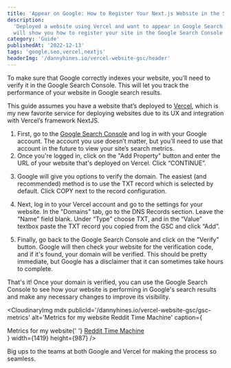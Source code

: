 ```yaml
---
title: 'Appear on Google: How to Register Your Next.js Website in the Search Console'
description:
  'Deployed a website using Vercel and want to appear in Google Search results? This guide
  will show you how to register your site in the Google Search Console'
category: 'Guide'
publishedAt: '2022-12-13'
tags: 'google,seo,vercel,nextjs'
headerImg: '/dannyhines.io/vercel-website-gsc/header'
---
```


To make sure that Google correctly indexes your website, you’ll need to verify it in the
Google Search Console. This will let you track the performance of your website in Google
search results.

This guide assumes you have a website that’s deployed to [Vercel](https://vercel.com), which
is my new favorite service for deploying websites due to its UX and integration with
Vercel’s framework NextJS.

1. First, go to the [Google Search Console](https://search.google.com/search-console) and
   log in with your Google account. The account you use doesn’t matter, but you’ll need to
   use that account in the future to view your site’s search metrics.
2. Once you're logged in, click on the "Add Property" button and enter the URL of your
   website that's deployed on Vercel. Click “CONTINUE”.

<CloudinaryImg
  mdx
  publicId='/dannyhines.io/vercel-website-gsc/gsc-select-property'
  alt='Select property in Google search console'
  width={1229}
  height={769}
/>

3. Google will give you options to verify the domain. The easiest (and recommended) method
   is to use the TXT record which is selected by default. Click COPY next to the record
   configuration.

<CloudinaryImg
  mdx
  publicId='/dannyhines.io/vercel-website-gsc/gsc-txt-record'
  alt='TXT record displayed in the Google search console'
  width={1166}
  height={759}
/>

4. Next, log in to your Vercel account and go to the settings for your website. In the
   "Domains" tab, go to the DNS Records section. Leave the “Name” field blank. Under “Type”
   choose TXT, and in the “Value” textbox paste the TXT record you copied from the GSC and
   click “Add”.

<CloudinaryImg
  mdx
  publicId='/dannyhines.io/vercel-website-gsc/vercel-dns'
  alt='Add DNS record in Vercel'
  width={1306}
  height={356}
/>

5. Finally, go back to the Google Search Console and click on the "Verify" button. Google
   will then check your website for the verification code, and if it's found, your domain
   will be verified. This should be pretty immediate, but Google has a disclaimer that it
   can sometimes take hours to complete.

<CloudinaryImg
  mdx
  publicId='/dannyhines.io/vercel-website-gsc/auto-verified'
  alt='Verified domain in Google Search console'
  width={974}
  height={440}
/>

That's it! Once your domain is verified, you can use the Google Search Console to see how
your website is performing in Google's search results and make any necessary changes to
improve its visibility.

<CloudinaryImg
  mdx
  publicId='/dannyhines.io/vercel-website-gsc/gsc-metrics'
  alt='Metrics for my website Reddit Time Machine'
  caption={
    <figcaption>
      Metrics for my website{' '}
      <a href='https://reddit-time-machine.com'>Reddit Time Machine</a>
    </figcaption>
  }
  width={1419}
  height={987}
/>

Big ups to the teams at both Google and Vercel for making the process so seamless.
